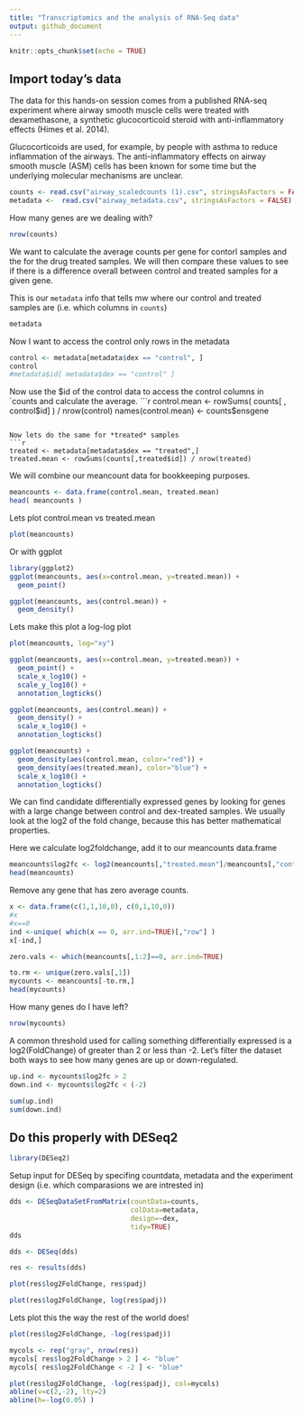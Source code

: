 ```yaml
---
title: "Transcriptomics and the analysis of RNA-Seq data"
output: github_document
---
```


```r
knitr::opts_chunk$set(echo = TRUE)
```

## Import today's data

The data for this hands-on session comes from a published RNA-seq experiment where airway smooth muscle cells were treated with dexamethasone, a synthetic glucocorticoid steroid with anti-inflammatory effects (Himes et al. 2014).

Glucocorticoids are used, for example, by people with asthma to reduce inflammation of the airways. The anti-inflammatory effects on airway smooth muscle (ASM) cells has been known for some time but the underlying molecular mechanisms are unclear.

```r
counts <- read.csv("airway_scaledcounts (1).csv", stringsAsFactors = FALSE)
metadata <-  read.csv("airway_metadata.csv", stringsAsFactors = FALSE)
```

How many genes are we dealing with?

```r
nrow(counts)
```

We want to calculate the average counts per gene for contorl samples and the for the drug treated samples. We will then compare these values to see if there is a difference overall between control and treated samples for a given gene.

This is our `metadata` info that tells mw where our control and treated samples are (i.e. which columns in `counts`)
```r
metadata
```

Now I want to access the control only rows in the metadata 
```r
control <- metadata[metadata$dex == "control", ]
control
#metadata$id[ metadata$dex == "control" ]
```

Now use the $id of the control data to access the control columns in `counts and calculate the average.
```r
control.mean <- rowSums( counts[ , control$id] ) / nrow(control)
names(control.mean) <- counts$ensgene
```

Now lets do the same for *treated* samples
```r
treated <- metadata[metadata$dex == "treated",]
treated.mean <- rowSums(counts[,treated$id]) / nrow(treated)
```

We will combine our meancount data for bookkeeping purposes.
```r
meancounts <- data.frame(control.mean, treated.mean)
head( meancounts )
```

Lets plot control.mean vs treated.mean

```r
plot(meancounts)
```

Or with ggplot

```r
library(ggplot2)
ggplot(meancounts, aes(x=control.mean, y=treated.mean)) +
  geom_point()
```

```r
ggplot(meancounts, aes(control.mean)) + 
  geom_density()
```

Lets make this plot a log-log plot
```r
plot(meancounts, log="xy")
```

```r
ggplot(meancounts, aes(x=control.mean, y=treated.mean)) +
  geom_point() + 
  scale_x_log10() + 
  scale_y_log10() + 
  annotation_logticks()
```

```r
ggplot(meancounts, aes(control.mean)) + 
  geom_density() + 
  scale_x_log10() +
  annotation_logticks()
```

```r
ggplot(meancounts) + 
  geom_density(aes(control.mean, color="red")) + 
  geom_density(aes(treated.mean), color="blue") +
  scale_x_log10() +
  annotation_logticks()
```

We can find candidate differentially expressed genes by looking for genes with a large change between control and dex-treated samples. We usually look at the log2 of the fold change, because this has better mathematical properties.

Here we calculate log2foldchange, add it to our meancounts data.frame

```r
meancounts$log2fc <- log2(meancounts[,"treated.mean"]/meancounts[,"control.mean"])
head(meancounts)
```

Remove any gene that has zero average counts.

```r
x <- data.frame(c(1,1,10,0), c(0,1,10,0))
#x
#x==0
ind <-unique( which(x == 0, arr.ind=TRUE)[,"row"] )
x[-ind,]
```



```r
zero.vals <- which(meancounts[,1:2]==0, arr.ind=TRUE)

to.rm <- unique(zero.vals[,1])
mycounts <- meancounts[-to.rm,]
head(mycounts)
```

How many genes do I have left?

```r
nrow(mycounts)
```

A common threshold used for calling something differentially expressed is a log2(FoldChange) of greater than 2 or less than -2. Let’s filter the dataset both ways to see how many genes are up or down-regulated.

```r
up.ind <- mycounts$log2fc > 2
down.ind <- mycounts$log2fc < (-2)
```

```r
sum(up.ind)
sum(down.ind)
```

## Do this properly with DESeq2

```r
library(DESeq2)

```

Setup input for DESeq by specifing countdata, metadata and the experiment design (i.e. which comparasions we are intrested in)

```r
dds <- DESeqDataSetFromMatrix(countData=counts, 
                              colData=metadata, 
                              design=~dex, 
                              tidy=TRUE)
dds
```

```r
dds <- DESeq(dds)
```

```r
res <- results(dds)
```

```r
plot(res$log2FoldChange, res$padj)
```

```r
plot(res$log2FoldChange, log(res$padj))
```

Lets plot this the way the rest of the world does!
```r
plot(res$log2FoldChange, -log(res$padj))
```


```r
mycols <- rep("gray", nrow(res))
mycols[ res$log2FoldChange > 2 ] <- "blue"
mycols[ res$log2FoldChange < -2 ] <- "blue"

plot(res$log2FoldChange, -log(res$padj), col=mycols)
abline(v=c(2,-2), lty=2)
abline(h=-log(0.05) )
```







